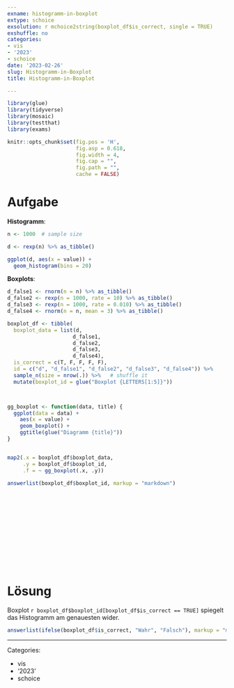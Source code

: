 ```yaml
---
exname: histogramm-in-boxplot
extype: schoice
exsolution: r mchoice2string(boxplot_df$is_correct, single = TRUE)
exshuffle: no
categories:
- vis
- '2023'
- schoice
date: '2023-02-26'
slug: Histogramm-in-Boxplot
title: Histogramm-in-Boxplot

---
```





```r
library(glue)
library(tidyverse)
library(mosaic)
library(testthat)
library(exams)
```


```r
knitr::opts_chunk$set(fig.pos = 'H',
                      fig.asp = 0.618,
                      fig.width = 4,
                      fig.cap = "", 
                      fig.path = "",
                      cache = FALSE)
```







# Aufgabe



**Histogramm**:

```r
n <- 1000  # sample size

d <- rexp(n) %>% as_tibble()

ggplot(d, aes(x = value)) +
  geom_histogram(bins = 20)
```


**Boxplots**:


```r

d_false1 <- rnorm(n = n) %>% as_tibble()
d_false2 <- rexp(n = 1000, rate = 10) %>% as_tibble()
d_false3 <- rexp(n = 1000, rate = 0.010) %>% as_tibble()
d_false4 <- rnorm(n = n, mean = 3) %>% as_tibble()


```

```r

boxplot_df <- tibble(
  boxplot_data = list(d,
                     d_false1,
                     d_false2,
                     d_false3,
                     d_false4),
  is_correct = c(T, F, F, F, F),
  id = c("d", "d_false1", "d_false2", "d_false3", "d_false4")) %>% 
  sample_n(size = nrow(.)) %>%   # shuffle it
  mutate(boxplot_id = glue("Boxplot {LETTERS[1:5]}"))



gg_boxplot <- function(data, title) {
  ggplot(data = data) +
    aes(x = value) +
    geom_boxplot() +
    ggtitle(glue("Diagramm {title}"))
}


map2(.x = boxplot_df$boxplot_data,
     .y = boxplot_df$boxplot_id,
     .f = ~ gg_boxplot(.x, .y))

```



```r
answerlist(boxplot_df$boxplot_id, markup = "markdown")
```





</br>
</br>
</br>
</br>
</br>
</br>
</br>
</br>
</br>
</br>

# Lösung

Boxplot ``r boxplot_df$boxplot_id[boxplot_df$is_correct == TRUE]`` spiegelt das Histogramm am genauesten wider.


```r
answerlist(ifelse(boxplot_df$is_correct, "Wahr", "Falsch"), markup = "markdown")
```





---

Categories: 

- vis
- '2023'
- schoice

